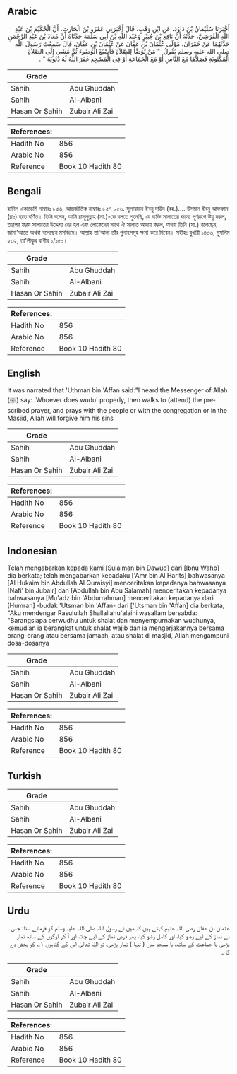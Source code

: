 ## Arabic


<div dir="rtl" lang="ar" style={{fontSize:'larger',backgroundColor:'#f8f9fa',padding:20}}>
أَخْبَرَنَا سُلَيْمَانُ بْنُ دَاوُدَ، عَنِ ابْنِ وَهْبٍ، قَالَ أَخْبَرَنِي عَمْرُو بْنُ الْحَارِثِ، أَنَّ الْحُكَيْمَ بْنَ عَبْدِ اللَّهِ الْقُرَشِيَّ، حَدَّثَهُ أَنَّ نَافِعَ بْنَ جُبَيْرٍ وَعَبْدَ اللَّهِ بْنَ أَبِي سَلَمَةَ حَدَّثَاهُ أَنَّ مُعَاذَ بْنَ عَبْدِ الرَّحْمَنِ حَدَّثَهُمَا عَنْ حُمْرَانَ، مَوْلَى عُثْمَانَ بْنِ عَفَّانَ عَنْ عُثْمَانَ بْنِ عَفَّانَ، قَالَ سَمِعْتُ رَسُولَ اللَّهِ صلى الله عليه وسلم يَقُولُ ‏ "‏ مَنْ تَوَضَّأَ لِلصَّلاَةِ فَأَسْبَغَ الْوُضُوءَ ثُمَّ مَشَى إِلَى الصَّلاَةِ الْمَكْتُوبَةِ فَصَلاَّهَا مَعَ النَّاسِ أَوْ مَعَ الْجَمَاعَةِ أَوْ فِي الْمَسْجِدِ غَفَرَ اللَّهُ لَهُ ذُنُوبَهُ ‏"‏ ‏.‏
</div>
<div style={{backgroundColor:'#f8f9fa',padding:20, marginBottom: 10}}><table> <thead> <tr> <th>Grade</th> <th></th> </tr> </thead> <tbody> <tr><td>Sahih</td><td>Abu Ghuddah</td></tr><tr><td>Sahih</td><td>Al-Albani</td></tr><tr><td>Hasan Or Sahih</td><td>Zubair Ali Zai</td></tr></tbody></table><table> <thead> <tr> <th>References:</th> <th></th> </tr> </thead> <tbody><tr><td>Hadith No</td><td>856</td></tr><tr><td>Arabic No</td><td>856</td></tr><tr><td>Reference</td><td>Book 10 Hadith 80</td></tr></tbody></table></div>

## Bengali


<div dir="ltr" lang="bn" style={{fontSize:'larger',backgroundColor:'#f8f9fa',padding:20}}>
হাদিস একাডেমি নাম্বারঃ ৮৫৬, আন্তর্জাতিক নাম্বারঃ ৮৫৭ ৮৫৬. সুলায়মান ইবনু দাউদ (রহ.)…. উসমান ইবনু আফফান (রাঃ) হতে বর্ণিত। তিনি বলেন, আমি রাসূলুল্লাহ (সা.)-কে বলতে শুনেছি, যে ব্যক্তি সালাতের জন্যে পূর্ণরূপে উযূ করল, তারপর ফরয সালাতের উদ্দেশ্য বের হল এবং লোকেদের সাথে ঐ সালাত আদায় করল, অথবা তিনি (সা.) বলেছেন, জামা'আতে অথবা বলেছেন মসজিদে। আল্লাহ তা'আলা তাঁর গুনাহসমূহ ক্ষমা করে দিবেন। সহীহ: বুখারী ১৪৩৩, মুসলিম ২৩২, তা'লীকুর রাগীব ১/১৫০।
</div>
<div style={{backgroundColor:'#f8f9fa',padding:20, marginBottom: 10}}><table> <thead> <tr> <th>Grade</th> <th></th> </tr> </thead> <tbody> <tr><td>Sahih</td><td>Abu Ghuddah</td></tr><tr><td>Sahih</td><td>Al-Albani</td></tr><tr><td>Hasan Or Sahih</td><td>Zubair Ali Zai</td></tr></tbody></table><table> <thead> <tr> <th>References:</th> <th></th> </tr> </thead> <tbody><tr><td>Hadith No</td><td>856</td></tr><tr><td>Arabic No</td><td>856</td></tr><tr><td>Reference</td><td>Book 10 Hadith 80</td></tr></tbody></table></div>

## English


<div dir="ltr" lang="en" style={{fontSize:'larger',backgroundColor:'#f8f9fa',padding:20}}>
It was narrated that 'Uthman bin 'Affan said:"I heard the Messenger of Allah (ﷺ) say: 'Whoever does wudu' properly, then walks to (attend) the prescribed prayer, and prays with the people or with the congregation or in the Masjid, Allah will forgive him his sins
</div>
<div style={{backgroundColor:'#f8f9fa',padding:20, marginBottom: 10}}><table> <thead> <tr> <th>Grade</th> <th></th> </tr> </thead> <tbody> <tr><td>Sahih</td><td>Abu Ghuddah</td></tr><tr><td>Sahih</td><td>Al-Albani</td></tr><tr><td>Hasan Or Sahih</td><td>Zubair Ali Zai</td></tr></tbody></table><table> <thead> <tr> <th>References:</th> <th></th> </tr> </thead> <tbody><tr><td>Hadith No</td><td>856</td></tr><tr><td>Arabic No</td><td>856</td></tr><tr><td>Reference</td><td>Book 10 Hadith 80</td></tr></tbody></table></div>

## Indonesian


<div dir="ltr" lang="id" style={{fontSize:'larger',backgroundColor:'#f8f9fa',padding:20}}>
Telah mengabarkan kepada kami [Sulaiman bin Dawud] dari [Ibnu Wahb] dia berkata; telah mengabarkan kepadaku ['Amr bin Al Harits] bahwasanya [Al Hukaim bin Abdullah Al Quraisyi] menceritakan kepadanya bahwasanya [Nafi' bin Jubair] dan [Abdullah bin Abu Salamah] menceritakan kepadanya bahwasanya [Mu'adz bin 'Abdurrahman] menceritakan kepadanya dari [Humran] -budak 'Utsman bin 'Affan- dari ['Utsman bin 'Affan] dia berkata, "Aku mendengar Rasulullah Shallallahu'alaihi wasallam bersabda: "Barangsiapa berwudhu untuk shalat dan menyempurnakan wudhunya, kemudian ia berangkat untuk shalat wajib dan ia mengerjakannya bersama orang-orang atau bersama jamaah, atau shalat di masjid, Allah mengampuni dosa-dosanya
</div>
<div style={{backgroundColor:'#f8f9fa',padding:20, marginBottom: 10}}><table> <thead> <tr> <th>Grade</th> <th></th> </tr> </thead> <tbody> <tr><td>Sahih</td><td>Abu Ghuddah</td></tr><tr><td>Sahih</td><td>Al-Albani</td></tr><tr><td>Hasan Or Sahih</td><td>Zubair Ali Zai</td></tr></tbody></table><table> <thead> <tr> <th>References:</th> <th></th> </tr> </thead> <tbody><tr><td>Hadith No</td><td>856</td></tr><tr><td>Arabic No</td><td>856</td></tr><tr><td>Reference</td><td>Book 10 Hadith 80</td></tr></tbody></table></div>

## Turkish


<div dir="ltr" lang="tr" style={{fontSize:'larger',backgroundColor:'#f8f9fa',padding:20}}>

</div>
<div style={{backgroundColor:'#f8f9fa',padding:20, marginBottom: 10}}><table> <thead> <tr> <th>Grade</th> <th></th> </tr> </thead> <tbody> <tr><td>Sahih</td><td>Abu Ghuddah</td></tr><tr><td>Sahih</td><td>Al-Albani</td></tr><tr><td>Hasan Or Sahih</td><td>Zubair Ali Zai</td></tr></tbody></table><table> <thead> <tr> <th>References:</th> <th></th> </tr> </thead> <tbody><tr><td>Hadith No</td><td>856</td></tr><tr><td>Arabic No</td><td>856</td></tr><tr><td>Reference</td><td>Book 10 Hadith 80</td></tr></tbody></table></div>

## Urdu


<div dir="rtl" lang="ur" style={{fontSize:'larger',backgroundColor:'#f8f9fa',padding:20}}>
عثمان بن عفان رضی اللہ عنہم کہتے ہیں کہ میں نے رسول اللہ صلی اللہ علیہ وسلم کو فرماتے سنا: جس نے نماز کے لیے وضو کیا، اور کامل وضو کیا، پھر فرض نماز کے لیے چلا، اور آ کر لوگوں کے ساتھ نماز پڑھی یا جماعت کے ساتھ، یا مسجد میں ( تنہا ) نماز پڑھی، تو اللہ تعالیٰ اس کے گناہوں ۱؎ کو بخش دے گا ۔
</div>
<div style={{backgroundColor:'#f8f9fa',padding:20, marginBottom: 10}}><table> <thead> <tr> <th>Grade</th> <th></th> </tr> </thead> <tbody> <tr><td>Sahih</td><td>Abu Ghuddah</td></tr><tr><td>Sahih</td><td>Al-Albani</td></tr><tr><td>Hasan Or Sahih</td><td>Zubair Ali Zai</td></tr></tbody></table><table> <thead> <tr> <th>References:</th> <th></th> </tr> </thead> <tbody><tr><td>Hadith No</td><td>856</td></tr><tr><td>Arabic No</td><td>856</td></tr><tr><td>Reference</td><td>Book 10 Hadith 80</td></tr></tbody></table></div>